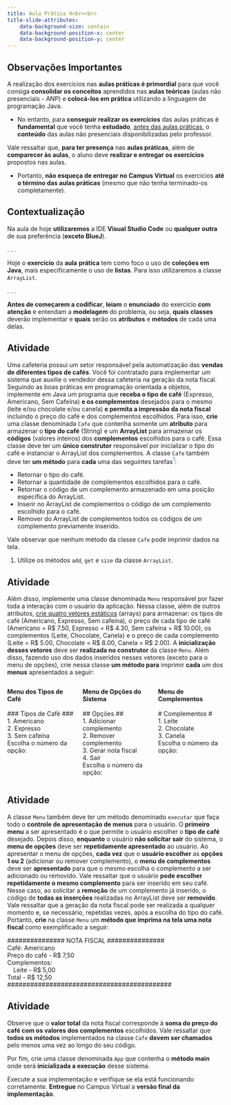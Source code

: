 ```yaml
---
title: Aula Prática 9<br><br>
title-slide-attributes:
    data-background-size: contain
    data-background-position-x: center
    data-background-position-y: center
---
```


## Observações Importantes {}
::: {.fontsize80}
::: {.nonincremental}

A realização dos exercícios nas **aulas práticas é primordial** para que você consiga **consolidar os conceitos** aprendidos nas **aulas teóricas** (aulas não presenciais - ANP) e **colocá-los em prática** utilizando a linguagem de programação Java.

- No entanto, para **conseguir realizar os exercícios** das aulas práticas é **fundamental** que você tenha **estudado**, [antes das aulas práticas]{.underline}, o **conteúdo** das aulas não presenciais disponibilizadas pelo professor. 

Vale ressaltar que, **para ter presença** nas **aulas práticas**, além de **comparecer às aulas**, o aluno deve **realizar e entregar os exercícios** propostos nas aulas.

- Portanto, **não esqueça de entregar no Campus Virtual** os exercícios **até o término das aulas práticas** (mesmo que não tenha terminado-os completamente).
:::
:::


## Contextualização

:::{.fontsize90}
Na aula de hoje **utilizaremos** a IDE **Visual Studio Code** ou **qualquer outra** de sua preferência (**exceto BlueJ**).
:::

. . .

:::{.fontsize90}
Hoje o **exercício** da **aula** **prática** tem como foco o uso de **coleções em Java**, mais especificamente o uso de **listas**. Para isso utilizaremos a classe `ArrayList`.
:::

. . .

:::{.fontsize90}
**Antes de começarem a codificar**, **leiam** o **enunciado** do exercício **com atenção** e entendam a **modelagem** do problema, ou seja, **quais** **classes** deverão implementar e **quais** serão os **atributos** e **métodos** de cada uma delas.
:::


## Atividade 
:::{.nonincremental .fontsize70}
Uma cafeteria possui um setor responsável pela automatização das **vendas de diferentes tipos de cafés**. Você foi contratado para implementar um sistema que auxilie o vendedor dessa cafeteria na geração da nota fiscal.
Seguindo as boas práticas em programação orientada a objetos, implemente em Java um programa que **receba o tipo de café** (Expresso, Americano, Sem Cafeína) **e os complementos** desejados para o mesmo (leite e/ou chocolate e/ou canela) **e permita a impressão da nota fiscal** incluindo o preço do café e dos complementos escolhidos. Para isso, **crie** uma classe denominada `Cafe` que contenha somente um **atributo** para armazenar o **tipo do café** (String) e um **ArrayList** para armazenar os **códigos** (valores inteiros) dos **complementos** escolhidos para o café. Essa classe deve ter um **único construtor** responsável por inicializar o tipo do café e instanciar o ArrayList dos complementos. A classe `Cafe` também deve ter **um método** para **cada** uma das seguintes tarefas[$^1$]{style="color:#00838f;"}:

- Retornar o tipo do café.
- Retornar a quantidade de complementos escolhidos para o café.
- Retornar o código de um complemento armazenado em uma posição específica do ArrayList.
- Inserir no ArrayList de complementos o código de um complemento escolhido para o café. 
- Remover do ArrayList de complementos todos os códigos de um complemento previamente  inserido.

Vale observar que nenhum método da classe `Cafe` pode imprimir dados na tela.

:::{.fontsize70}
1. Utilize os métodos `add`, `get` e `size` da classe `ArrayList`.
:::
:::


## Atividade
:::{.nonincremental .fontsize70}
Além disso, implemente uma classe denominada `Menu` responsável por fazer toda a interação com o usuário da aplicação.  Nessa classe, além de outros atributos, [crie quatro vetores estáticos]{.underline} (arrays) para armazenar: os tipos de café (Americano, Expresso, Sem cafeína), o preço de cada tipo de café (Americano = R$ 7.50, Expresso = R$ 4.30, Sem cafeína = R$ 10.00), os complementos (Leite, Chocolate, Canela) e o preço de cada complemento (Leite = R$ 5.00, Chocolate = R$ 8.00, Canela = R$ 2.00). A **inicialização desses vetores** deve ser **realizada no construtor** da classe `Menu`. Além disso, fazendo uso dos dados inseridos nesses vetores (exceto para o menu de opções), crie nessa classe **um método para** imprimir **cada** um dos **menus** apresentados a seguir:


::::{.columns style='display: flex !important; align-items: top;'}
::: {.column width="33%"}
**Menu dos Tipos de Café**<br><br>
&num;&num;&num; Tipos de Café &num;&num;&num;<br>
1. Americano<br>
2. Expresso<br>
3. Sem cafeína<br>
Escolha o número da opção:
:::
::: {.column width="33%"}
**Menu de Opções do Sistema**<br><br>
&num;&num; Opções &num;&num;<br>
1. Adicionar complemento<br>
2. Remover complemento<br>
3. Gerar nota fiscal<br>
4. Sair<br>
Escolha o número da opção:
:::
::: {.column width="33%"}
**Menu de Complementos**<br><br>
&num; Complementos &num;<br>
1. Leite<br>
2. Chocolate<br>
3. Canela<br>
Escolha o número da opção:
:::
::::

:::


## Atividade
:::{.nonincremental .fontsize70}
A classe `Menu` também deve ter um método denominado `executar` que faça todo o **controle de apresentação de menus** para o usuário. O **primeiro menu** a ser apresentado é o que permite o usuário escolher o **tipo de café** desejado. Depois disso, **enquanto** o usuário **não solicitar sair** do sistema, o **menu de opções** deve ser **repetidamente apresentado** ao usuário. Ao apresentar o menu de opções, **cada vez** que o **usuário escolher** as **opções 1 ou 2** (adicionar ou remover complemento), o **menu de complementos** deve ser **apresentado** para que o mesmo escolha o complemento a ser adicionado ou removido. Vale ressaltar que o usuário **pode escolher repetidamente o mesmo complemento** para ser inserido em seu café. Nesse caso, ao solicitar a **remoção** de um complemento já inserido, o código de **todas as inserções** realizadas no ArrayList deve ser **removido**. Vale ressaltar que a geração da nota fiscal pode ser realizada a qualquer momento e, se necessário, repetidas vezes, após a escolha do tipo do café. Portanto, **crie** na classe `Menu` um **método que imprima na tela uma nota fiscal** como exemplificado a seguir: 

&num;&num;&num;&num;&num;&num;&num;&num;&num;&num;&num;&num;&num;&num;&num; NOTA FISCAL &num;&num;&num;&num;&num;&num;&num;&num;&num;&num;&num;&num;&num;&num;&num;
<br>Café: Americano<br>
Preço do café - R$ 7,50<br>
Complementos:<br>
&emsp;Leite - R$ 5,00<br>
Total - R$ 12,50<br>
&num;&num;&num;&num;&num;&num;&num;&num;&num;&num;&num;&num;&num;&num;&num;&num;&num;&num;&num;&num;&num;&num;&num;&num;&num;&num;&num;&num;&num;&num;&num;&num;&num;&num;&num;&num;&num;&num;&num;&num;&num;&num;&num;
:::

## Atividade
:::{.nonincremental .fontsize70}
Observe que o **valor total** da nota fiscal corresponde à **soma do preço do café com os valores dos complementos** escolhidos. Vale ressaltar que **todos os métodos** implementados na classe `Cafe` **devem ser chamados** pelo menos uma vez ao longo do seu código.

Por fim, crie uma classe denominada `App` que contenha o **método main** onde será **inicializada a execução** desse sistema.

:::{.callout-warning title="Atenção" icon=false .fontsize90}
Execute a sua implementação e verifique se ela está funcionando corretamente. **Entregue** no Campus Virtual a **versão final da implementação**.
:::
:::
